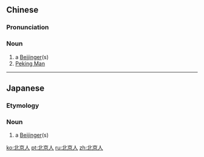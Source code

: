 ==Chinese==
{{zh-forms|type=21}}

===Pronunciation===
{{zh-pron
|m=Běijīngrén
|c=bak1 ging1 jan4
|cat=n
}}

===Noun===
{{zh-noun}}

# a [[Beijinger]](s)
# [[w:Peking Man|Peking Man]]

{{zh-cat|Archaeology}}

----

==Japanese==
{{ja-kanjitab}}

===Etymology===
{{suffix|北京|人|lang=ja}}

===Noun===
{{ja-noun|^ペキン-じん}}

# a [[Beijinger]](s)

[[ko:北京人]]
[[pt:北京人]]
[[ru:北京人]]
[[zh:北京人]]